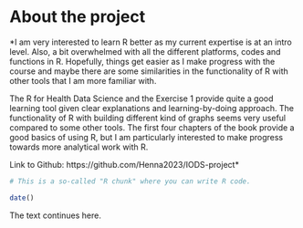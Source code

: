 
# About the project

*I am very interested to learn R better as my current expertise is at an intro level. Also, a bit overwhelmed with all the different platforms, codes and functions in R. Hopefully, things get easier as I make progress with the course and maybe there are some similarities in the functionality of R with other tools that I am more familiar with. 

The R for Health Data Science and the Exercise 1 provide quite a good learning tool given clear explanations and learning-by-doing approach. The functionality of R with building different kind of graphs seems very useful compared to some other tools. The first four chapters of the book provide a good basics of using R, but I am particularly interested to make progress towards more analytical work with R. 

Link to Github: https://github.com/Henna2023/IODS-project*

```r
# This is a so-called "R chunk" where you can write R code.

date()

```
The text continues here.

